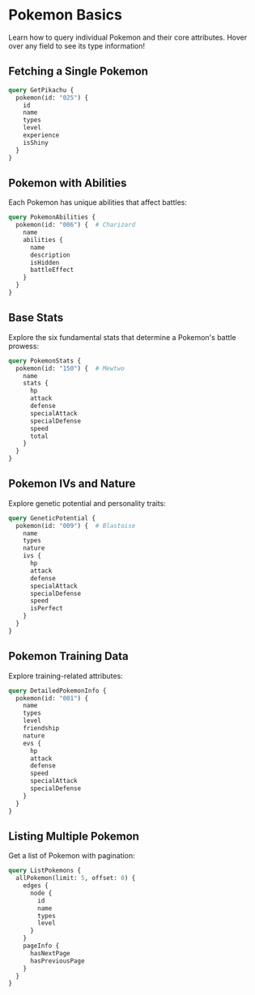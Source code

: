 # Pokemon Basics

Learn how to query individual Pokemon and their core attributes. Hover over any field to see its type information!

## Fetching a Single Pokemon

```graphql interactive
query GetPikachu {
  pokemon(id: "025") {
    id
    name
    types
    level
    experience
    isShiny
  }
}
```

## Pokemon with Abilities

Each Pokemon has unique abilities that affect battles:

```graphql interactive
query PokemonAbilities {
  pokemon(id: "006") {  # Charizard
    name
    abilities {
      name
      description
      isHidden
      battleEffect
    }
  }
}
```

## Base Stats

Explore the six fundamental stats that determine a Pokemon's battle prowess:

```graphql interactive
query PokemonStats {
  pokemon(id: "150") {  # Mewtwo
    name
    stats {
      hp
      attack
      defense
      specialAttack
      specialDefense
      speed
      total
    }
  }
}
```

## Pokemon IVs and Nature

Explore genetic potential and personality traits:

```graphql interactive
query GeneticPotential {
  pokemon(id: "009") {  # Blastoise
    name
    types
    nature
    ivs {
      hp
      attack
      defense
      specialAttack
      specialDefense
      speed
      isPerfect
    }
  }
}
```

## Pokemon Training Data

Explore training-related attributes:

```graphql interactive
query DetailedPokemonInfo {
  pokemon(id: "001") {
    name
    types
    level
    friendship
    nature
    evs {
      hp
      attack
      defense
      speed
      specialAttack
      specialDefense
    }
  }
}
```

## Listing Multiple Pokemon

Get a list of Pokemon with pagination:

```graphql interactive
query ListPokemons {
  allPokemon(limit: 5, offset: 0) {
    edges {
      node {
        id
        name
        types
        level
      }
    }
    pageInfo {
      hasNextPage
      hasPreviousPage
    }
  }
}
```